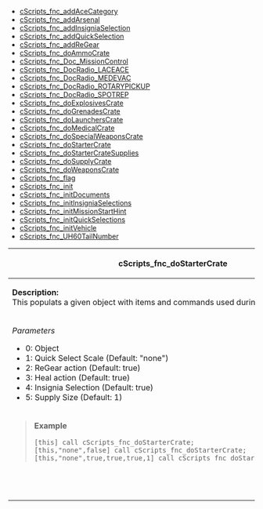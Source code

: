 * [[API:-Functions#cScripts_fnc_addAceCategory|cScripts_fnc_addAceCategory]]
* [[API:-Functions#cScripts_fnc_addArsenal|cScripts_fnc_addArsenal]]
* [[API:-Functions#cScripts_fnc_addInsigniaSelection|cScripts_fnc_addInsigniaSelection]]
* [[API:-Functions#cScripts_fnc_addQuickSelection|cScripts_fnc_addQuickSelection]]
* [[API:-Functions#cScripts_fnc_addReGear|cScripts_fnc_addReGear]]
* [[API:-Functions#cScripts_fnc_doAmmoCrate|cScripts_fnc_doAmmoCrate]]
* [[API:-Functions#cScripts_fnc_Doc_Info|cScripts_fnc_Doc_MissionControl]]
* [[API:-Functions#cScripts_fnc_DocRadio_LACEACE|cScripts_fnc_DocRadio_LACEACE]]
* [[API:-Functions#cScripts_fnc_DocRadio_MEDEVAC|cScripts_fnc_DocRadio_MEDEVAC]]
* [[API:-Functions#cScripts_fnc_DocRadio_ROTARYPICKUP|cScripts_fnc_DocRadio_ROTARYPICKUP]]
* [[API:-Functions#cScripts_fnc_DocRadio_SPOTREP|cScripts_fnc_DocRadio_SPOTREP]]
* [[API:-Functions#cScripts_fnc_doExplosivesCrate|cScripts_fnc_doExplosivesCrate]]
* [[API:-Functions#cScripts_fnc_doGrenadesCrate|cScripts_fnc_doGrenadesCrate]]
* [[API:-Functions#cScripts_fnc_doLaunchersCrate|cScripts_fnc_doLaunchersCrate]]
* [[API:-Functions#cScripts_fnc_doMedicalCrate|cScripts_fnc_doMedicalCrate]]
* [[API:-Functions#cScripts_fnc_doSpecialWeaponsCrate|cScripts_fnc_doSpecialWeaponsCrate]]
* [[API:-Functions#cScripts_fnc_doStarterCrate|cScripts_fnc_doStarterCrate]]
* [[API:-Functions#cScripts_fnc_doStarterCrateSupplies|cScripts_fnc_doStarterCrateSupplies]]
* [[API:-Functions#cScripts_fnc_doSupplyCrate|cScripts_fnc_doSupplyCrate]]
* [[API:-Functions#cScripts_fnc_doWeaponsCrate|cScripts_fnc_doWeaponsCrate]]
* [[API:-Functions#cScripts_fnc_flag|cScripts_fnc_flag]]
* [[API:-Functions#cScripts_fnc_init|cScripts_fnc_init]]
* [[API:-Functions#cScripts_fnc_initDocuments|cScripts_fnc_initDocuments]]
* [[API:-Functions#cScripts_fnc_initInsigniaSelections|cScripts_fnc_initInsigniaSelections]]
* [[API:-Functions#cScripts_fnc_initMissionStartHint|cScripts_fnc_initMissionStartHint]]
* [[API:-Functions#cScripts_fnc_initQuickSelections|cScripts_fnc_initQuickSelections]]
* [[API:-Functions#cScripts_fnc_initVehicle|cScripts_fnc_initVehicle]]
* [[API:-Functions#cScripts_fnc_UH60TailNumber|cScripts_fnc_UH60TailNumber]]



{| style="width: 100%;"
! scope="row" colspan="2"| <a name="cScripts_fnc_doStarterCrate"/>cScripts_fnc_doStarterCrate
|-
| scope="row" colspan="2"|'''Description:'''<br>
This populats a given object with items and commands used during operations.
|-
|''Parameters''
*0: Object <OBJECT>
*1: Quick Select Scale <STRING>   (Default: "none")
*2: ReGear action <BOOL>          (Default: true)
*3: Heal action <BOOL>            (Default: true)
*4: Insignia Selection <BOOL>     (Default: true)
*5: Supply Size <NUMBER>          (Default: 1)
|''Returns''
* <code>BOOLEAN</code>
|-
| scope="row" colspan="2"| <blockquote>'''Example'''
<pre>
[this] call cScripts_fnc_doStarterCrate;
[this,"none",false] call cScripts_fnc_doStarterCrate;
[this,"none",true,true,true,1] call cScripts_fnc_doStarterCrate;
</pre></blockquote>
|-
| scope="row" colspan="2"|&nbsp;&nbsp;&nbsp;&nbsp;&nbsp;&nbsp;&nbsp;&nbsp;&nbsp;&nbsp;&nbsp;&nbsp;&nbsp;&nbsp;&nbsp;&nbsp;&nbsp;&nbsp;&nbsp;&nbsp;&nbsp;&nbsp;&nbsp;&nbsp;&nbsp;&nbsp;&nbsp;&nbsp;&nbsp;&nbsp;&nbsp;&nbsp;&nbsp;&nbsp;&nbsp;&nbsp;&nbsp;&nbsp;&nbsp;&nbsp;&nbsp;&nbsp;&nbsp;&nbsp;&nbsp;&nbsp;&nbsp;&nbsp;&nbsp;&nbsp;&nbsp;&nbsp;&nbsp;&nbsp;&nbsp;&nbsp;&nbsp;&nbsp;&nbsp;&nbsp;&nbsp;&nbsp;&nbsp;&nbsp;&nbsp;&nbsp;&nbsp;&nbsp;&nbsp;&nbsp;&nbsp;&nbsp;&nbsp;&nbsp;&nbsp;&nbsp;&nbsp;&nbsp;&nbsp;&nbsp;&nbsp;&nbsp;&nbsp;&nbsp;&nbsp;&nbsp;&nbsp;&nbsp;&nbsp;&nbsp;&nbsp;&nbsp;&nbsp;&nbsp;&nbsp;&nbsp;&nbsp;&nbsp;&nbsp;&nbsp;&nbsp;&nbsp;&nbsp;&nbsp;&nbsp;&nbsp;&nbsp;&nbsp;&nbsp;&nbsp;&nbsp;&nbsp;&nbsp;&nbsp;&nbsp;&nbsp;&nbsp;&nbsp;&nbsp;&nbsp;&nbsp;&nbsp;&nbsp;&nbsp;&nbsp;&nbsp;&nbsp;&nbsp;&nbsp;&nbsp;&nbsp;&nbsp;&nbsp;&nbsp;&nbsp;&nbsp;&nbsp;&nbsp;&nbsp;&nbsp;&nbsp;&nbsp;&nbsp;&nbsp;&nbsp;&nbsp;&nbsp;&nbsp;&nbsp;&nbsp;&nbsp;&nbsp;&nbsp;
|}